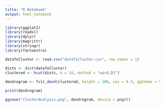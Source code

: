 ```yaml
---
title: "R Notebook"
output: html_notebook
---
```

```r
library(ggplot2)
library(readxl)
library(dplyr)
library(magrittr)
library(stringr)
library(factoextra)

dataToCluster <- read.csv("dataToCluster.csv", row.names = 1)

dists <- dist(dataToCluster)
clustered <- hcut(dists, k = 10, method = "ward.D2")
                  
dendrogram <- fviz_dend(clustered, height = 200, cex = 0.5, ggtheme = theme(panel.grid = element_blank(), panel.background = element_blank()), lower_rect = 100, horiz = TRUE, main = "", ylab = "")

print(dendrogram)

ggsave("clusterAnalysis.png", dendrogram, device = png())

```